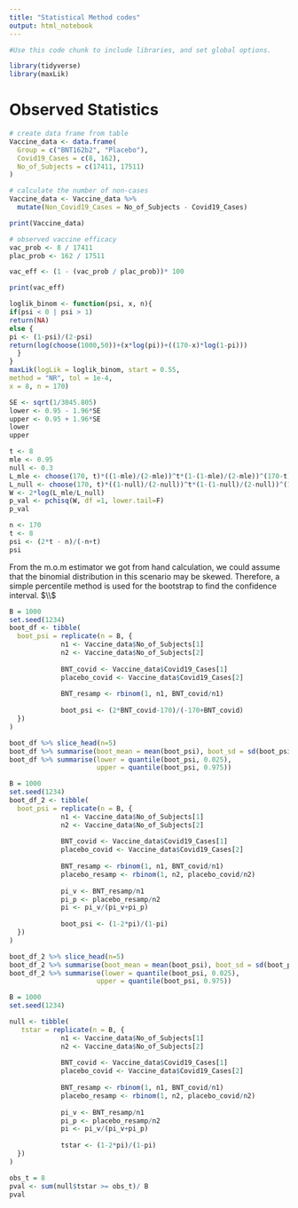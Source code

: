 ```yaml
---
title: "Statistical Method codes"
output: html_notebook
---
```


```r
#Use this code chunk to include libraries, and set global options.

library(tidyverse)
library(maxLik)
```

# Observed Statistics
```r
# create data frame from table
Vaccine_data <- data.frame(
  Group = c("BNT162b2", "Placebo"),
  Covid19_Cases = c(8, 162),
  No_of_Subjects = c(17411, 17511)
)

# calculate the number of non-cases
Vaccine_data <- Vaccine_data %>%
  mutate(Non_Covid19_Cases = No_of_Subjects - Covid19_Cases)

print(Vaccine_data)

# observed vaccine efficacy
vac_prob <- 8 / 17411
plac_prob <- 162 / 17511

vac_eff <- (1 - (vac_prob / plac_prob))* 100

print(vac_eff)
```

```r
loglik_binom <- function(psi, x, n){
if(psi < 0 | psi > 1)
return(NA)
else {
pi <- (1-psi)/(2-psi)
return(log(choose(1000,50))+(x*log(pi))+((170-x)*log(1-pi)))
  }
}
maxLik(logLik = loglik_binom, start = 0.55,
method = "NR", tol = 1e-4,
x = 8, n = 170)
```
```r
SE <- sqrt(1/3045.805)
lower <- 0.95 - 1.96*SE
upper <- 0.95 + 1.96*SE
lower
upper
```
```r
t <- 8
mle <- 0.95
null <- 0.3
L_mle <- choose(170, t)*((1-mle)/(2-mle))^t*(1-(1-mle)/(2-mle))^(170-t)
L_null <- choose(170, t)*((1-null)/(2-null))^t*(1-(1-null)/(2-null))^(170-t)
W <- 2*log(L_mle/L_null)
p_val <- pchisq(W, df =1, lower.tail=F)
p_val
```

```r
n <- 170
t <- 8
psi <- (2*t - n)/(-n+t)
psi
```

From the m.o.m estimator we got from hand calculation, we could assume that the binomial distribution in this scenario may be skewed. Therefore, a simple percentile method is used for the bootstrap to find the confidence interval. $\\$

```r
B = 1000
set.seed(1234)
boot_df <- tibble(
  boot_psi = replicate(n = B, {
             n1 <- Vaccine_data$No_of_Subjects[1]
             n2 <- Vaccine_data$No_of_Subjects[2]
             
             BNT_covid <- Vaccine_data$Covid19_Cases[1]
             placebo_covid <- Vaccine_data$Covid19_Cases[2]
             
             BNT_resamp <- rbinom(1, n1, BNT_covid/n1)
             
             boot_psi <- (2*BNT_covid-170)/(-170+BNT_covid)
  })
)

boot_df %>% slice_head(n=5)
boot_df %>% summarise(boot_mean = mean(boot_psi), boot_sd = sd(boot_psi))
boot_df %>% summarise(lower = quantile(boot_psi, 0.025),
                      upper = quantile(boot_psi, 0.975))
```
```r
B = 1000
set.seed(1234)
boot_df_2 <- tibble(
  boot_psi = replicate(n = B, {
             n1 <- Vaccine_data$No_of_Subjects[1]
             n2 <- Vaccine_data$No_of_Subjects[2]
             
             BNT_covid <- Vaccine_data$Covid19_Cases[1]
             placebo_covid <- Vaccine_data$Covid19_Cases[2]
             
             BNT_resamp <- rbinom(1, n1, BNT_covid/n1)
             placebo_resamp <- rbinom(1, n2, placebo_covid/n2)
             
             pi_v <- BNT_resamp/n1
             pi_p <- placebo_resamp/n2
             pi <- pi_v/(pi_v+pi_p)
             
             boot_psi <- (1-2*pi)/(1-pi)
  })
)

boot_df_2 %>% slice_head(n=5)
boot_df_2 %>% summarise(boot_mean = mean(boot_psi), boot_sd = sd(boot_psi))
boot_df_2 %>% summarise(lower = quantile(boot_psi, 0.025),
                      upper = quantile(boot_psi, 0.975))
```

```r
B = 1000
set.seed(1234)

null <- tibble(
   tstar = replicate(n = B, {
             n1 <- Vaccine_data$No_of_Subjects[1]
             n2 <- Vaccine_data$No_of_Subjects[2]
             
             BNT_covid <- Vaccine_data$Covid19_Cases[1]
             placebo_covid <- Vaccine_data$Covid19_Cases[2]
             
             BNT_resamp <- rbinom(1, n1, BNT_covid/n1)
             placebo_resamp <- rbinom(1, n2, placebo_covid/n2)
             
             pi_v <- BNT_resamp/n1
             pi_p <- placebo_resamp/n2
             pi <- pi_v/(pi_v+pi_p)
             
             tstar <- (1-2*pi)/(1-pi)
  })
)

obs_t = 8
pval <- sum(null$tstar >= obs_t)/ B
pval
```

